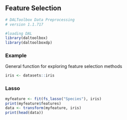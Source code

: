 ## Feature Selection

```r
# DALToolbox Data Preprocessing
# version 1.1.717

#loading DAL
library(daltoolbox) 
library(daltoolboxdp)
```

### Example
General function for exploring feature selection methods

```r
iris <- datasets::iris
```

### Lasso

```r
myfeature <- fit(fs_lasso("Species"), iris)
print(myfeature$features)
data <- transform(myfeature, iris)
print(head(data))
```

